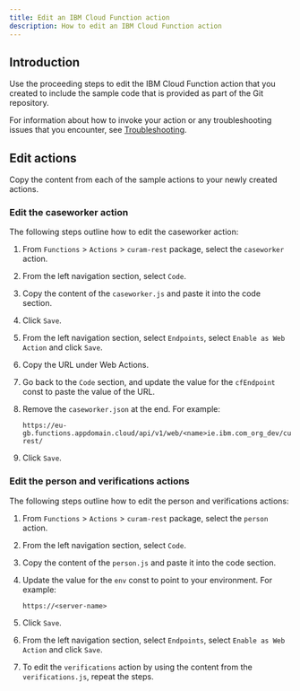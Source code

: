 ```yaml
---
title: Edit an IBM Cloud Function action
description: How to edit an IBM Cloud Function action
---
```


## Introduction

Use the proceeding steps to edit the IBM Cloud Function action that you created to include the sample code that is provided as part of the Git repository.

For information about how to invoke your action or any troubleshooting issues that you encounter, see [Troubleshooting](../troubleshooting/invoke-a-function.md).

## Edit actions

Copy the content from each of the sample actions to your newly created actions.

### Edit the caseworker action

The following steps outline how to edit the caseworker action:

1. From `Functions` > `Actions` > `curam-rest` package, select the `caseworker` action.
2. From the left navigation section, select `Code`.
3. Copy the content of the `caseworker.js` and paste it into the code section.
4. Click `Save`.
5. From the left navigation section, select `Endpoints`, select `Enable as Web Action` and click `Save`.
6. Copy the URL under Web Actions.
7. Go back to the `Code` section, and update the value for the `cfEndpoint` const to paste the value of the URL.
8. Remove the `caseworker.json` at the end. For example:

    ```
    https://eu-gb.functions.appdomain.cloud/api/v1/web/<name>ie.ibm.com_org_dev/curam-rest/
    ```
    
9. Click `Save`.

### Edit the person and verifications actions

The following steps outline how to edit the person and verifications actions:

1. From `Functions` > `Actions` > `curam-rest` package, select the `person` action.
2. From the left navigation section, select `Code`.
3. Copy the content of the `person.js` and paste it into the code section.
4. Update the value for the `env` const to point to your environment. For example:

    ```
    https://<server-name>
    ```

5. Click `Save`.
6. From the left navigation section, select `Endpoints`, select `Enable as Web Action` and click `Save`.
7. To edit the `verifications` action by using the content from the `verifications.js`, repeat the steps.

